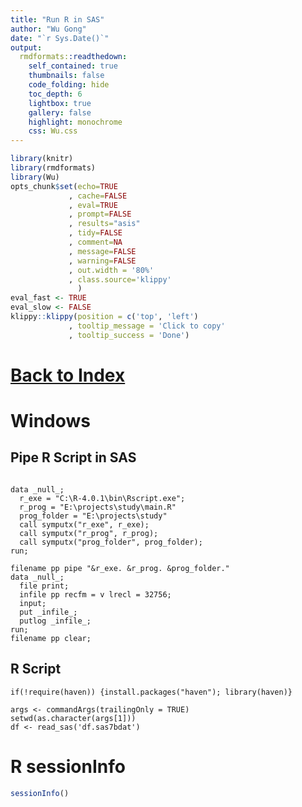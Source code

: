 ```yaml
---
title: "Run R in SAS"
author: "Wu Gong"
date: "`r Sys.Date()`"
output:
  rmdformats::readthedown:
    self_contained: true
    thumbnails: false
    code_folding: hide
    toc_depth: 6
    lightbox: true
    gallery: false
    highlight: monochrome
    css: Wu.css
---
```



	
```r
library(knitr)
library(rmdformats)
library(Wu)
opts_chunk$set(echo=TRUE
             , cache=FALSE
             , eval=TRUE
             , prompt=FALSE
             , results="asis"
             , tidy=FALSE
             , comment=NA
             , message=FALSE
             , warning=FALSE
             , out.width = '80%'
             , class.source='klippy'
               )
eval_fast <- TRUE
eval_slow <- FALSE
klippy::klippy(position = c('top', 'left')
             , tooltip_message = 'Click to copy'
             , tooltip_success = 'Done')
```




# [Back to Index](index.html)


# Windows

## Pipe R Script in SAS

````

data _null_;
  r_exe = "C:\R-4.0.1\bin\Rscript.exe";
  r_prog = "E:\projects\study\main.R"
  prog_folder = "E:\projects\study"
  call symputx("r_exe", r_exe);
  call symputx("r_prog", r_prog);
  call symputx("prog_folder", prog_folder);
run;

filename pp pipe "&r_exe. &r_prog. &prog_folder."
data _null_;
  file print;
  infile pp recfm = v lrecl = 32756;
  input;
  put _infile_;
  putlog _infile_;
run;
filename pp clear;

````

## R Script

````
if(!require(haven)) {install.packages("haven"); library(haven)}

args <- commandArgs(trailingOnly = TRUE)
setwd(as.character(args[1]))
df <- read_sas('df.sas7bdat')

````

# R sessionInfo

```r
sessionInfo()

```
